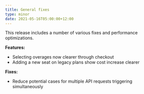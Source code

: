 ```yaml
---
title: General fixes
type: minor
date: 2021-05-16T05:00:00+12:00
---
```

This release includes a number of various fixes and performance optimizations.

**Features:**

* Selecting overages now clearer through checkout
* Adding a new seat on legacy plans show cost increase clearer

**Fixes:**

* Reduce potential cases for multiple API requests triggering simultaneously
